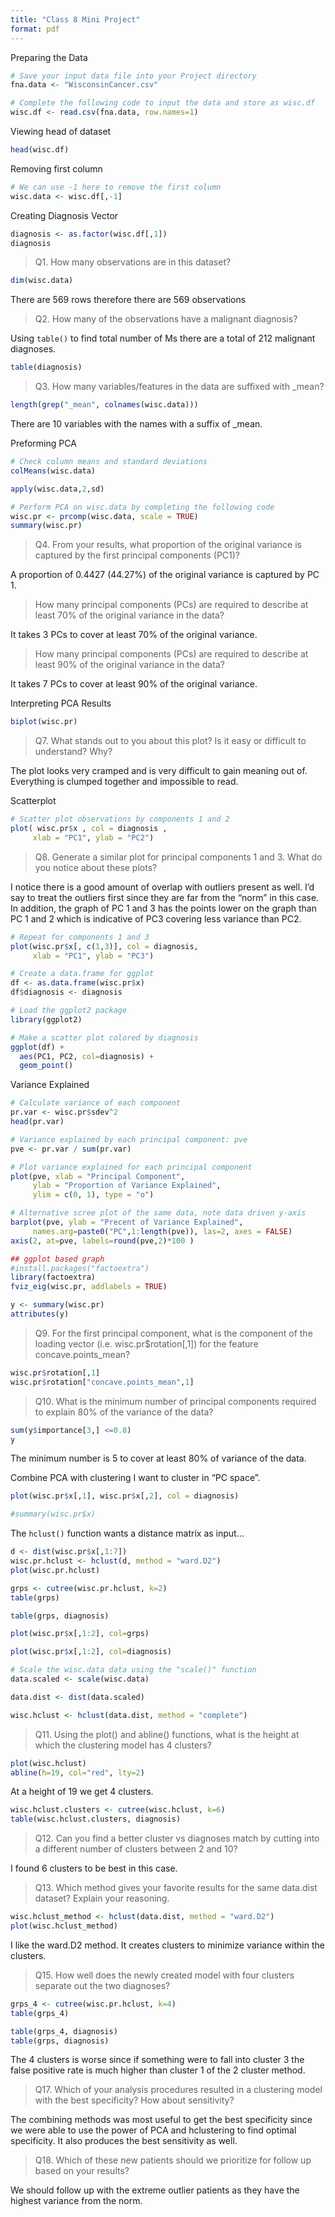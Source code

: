 ```yaml
---
title: "Class 8 Mini Project"
format: pdf
---
```


Preparing the Data
```r
# Save your input data file into your Project directory
fna.data <- "WisconsinCancer.csv"

# Complete the following code to input the data and store as wisc.df
wisc.df <- read.csv(fna.data, row.names=1)
```
Viewing head of dataset
```r
head(wisc.df)
```

Removing first column 

```r
# We can use -1 here to remove the first column
wisc.data <- wisc.df[,-1]
```

Creating Diagnosis Vector
```r
diagnosis <- as.factor(wisc.df[,1])
diagnosis
```

> 
Q1. How many observations are in this dataset?

```r
dim(wisc.data)
```

There are 569 rows therefore there are 569 observations

> Q2. How many of the observations have a malignant diagnosis?

Using `table()` to find total number of Ms there are a total of 212 malignant diagnoses.
```r
table(diagnosis)
```

> Q3. How many variables/features in the data are suffixed with _mean?

```r
length(grep("_mean", colnames(wisc.data)))
```

There are 10 variables with the names with a suffix of _mean.


Preforming PCA
```r
# Check column means and standard deviations
colMeans(wisc.data)

apply(wisc.data,2,sd)
```

```r
# Perform PCA on wisc.data by completing the following code
wisc.pr <- prcomp(wisc.data, scale = TRUE)
summary(wisc.pr)
```

> Q4. From your results, what proportion of the original variance is captured by the first principal components (PC1)?

A proportion of 0.4427 (44.27%) of the original variance is captured by PC 1.

> How many principal components (PCs) are required to describe at least 70% of the original variance in the data?

It takes 3 PCs to cover at least 70% of the original variance.

>How many principal components (PCs) are required to describe at least 90% of the original variance in the data?

It takes 7 PCs to cover at least 90% of the original variance.


Interpreting PCA Results

```r
biplot(wisc.pr)
```

> Q7. What stands out to you about this plot? Is it easy or difficult to understand? Why?

The plot looks very cramped and is very difficult to gain meaning out of. Everything is clumped together and impossible to read.

Scatterplot
```r
# Scatter plot observations by components 1 and 2
plot( wisc.pr$x , col = diagnosis , 
     xlab = "PC1", ylab = "PC2")
```

> Q8. Generate a similar plot for principal components 1 and 3. What do you notice about these plots?

I notice there is a good amount of overlap with outliers present as well. I'd say to treat the outliers first since they are far from the "norm" in this case. In addition, the graph of PC 1 and 3 has the points lower on the graph than PC 1 and 2 which is indicative of PC3 covering less variance than PC2.
```r
# Repeat for components 1 and 3
plot(wisc.pr$x[, c(1,3)], col = diagnosis, 
     xlab = "PC1", ylab = "PC3")

```

```r
# Create a data.frame for ggplot
df <- as.data.frame(wisc.pr$x)
df$diagnosis <- diagnosis

# Load the ggplot2 package
library(ggplot2)

# Make a scatter plot colored by diagnosis
ggplot(df) + 
  aes(PC1, PC2, col=diagnosis) + 
  geom_point()
```

Variance Explained

```r
# Calculate variance of each component
pr.var <- wisc.pr$sdev^2
head(pr.var)
```

```r
# Variance explained by each principal component: pve
pve <- pr.var / sum(pr.var)

# Plot variance explained for each principal component
plot(pve, xlab = "Principal Component", 
     ylab = "Proportion of Variance Explained", 
     ylim = c(0, 1), type = "o")
```

```r
# Alternative scree plot of the same data, note data driven y-axis
barplot(pve, ylab = "Precent of Variance Explained",
     names.arg=paste0("PC",1:length(pve)), las=2, axes = FALSE)
axis(2, at=pve, labels=round(pve,2)*100 )
```

```r
## ggplot based graph
#install.packages("factoextra")
library(factoextra)
fviz_eig(wisc.pr, addlabels = TRUE)
```


```r
y <- summary(wisc.pr)
attributes(y)
```
> Q9. For the first principal component, what is the component of the loading vector (i.e. wisc.pr$rotation[,1]) for the feature concave.points_mean?

```r
wisc.pr$rotation[,1]
wisc.pr$rotation["concave.points_mean",1]
```



> Q10. What is the minimum number of principal components required to explain 80% of the variance of the data?

```r
sum(y$importance[3,] <=0.8)
y
```

The minimum number is 5 to cover at least 80% of variance of the data.

Combine PCA with clustering
I want to cluster in "PC space". 
```r
plot(wisc.pr$x[,1], wisc.pr$x[,2], col = diagnosis)
```

```r
#summary(wisc.pr$x)
```

The `hclust()` function wants a distance matrix as input...

```r
d <- dist(wisc.pr$x[,1:7])
wisc.pr.hclust <- hclust(d, method = "ward.D2")
plot(wisc.pr.hclust)
```

```r
grps <- cutree(wisc.pr.hclust, k=2)
table(grps)
```

```r
table(grps, diagnosis)
```

```r
plot(wisc.pr$x[,1:2], col=grps)
```

```r
plot(wisc.pr$x[,1:2], col=diagnosis)
```

```r
# Scale the wisc.data data using the "scale()" function
data.scaled <- scale(wisc.data)
```

```r
data.dist <- dist(data.scaled)
```

```r
wisc.hclust <- hclust(data.dist, method = "complete")
```

> Q11. Using the plot() and abline() functions, what is the height at which the clustering model has 4 clusters?

```r
plot(wisc.hclust)
abline(h=19, col="red", lty=2)
```

At a height of 19 we get 4 clusters. 

```r
wisc.hclust.clusters <- cutree(wisc.hclust, k=6)
table(wisc.hclust.clusters, diagnosis)
```

> Q12. Can you find a better cluster vs diagnoses match by cutting into a different number of clusters between 2 and 10?

I found 6 clusters to be best in this case.

>Q13. Which method gives your favorite results for the same data.dist dataset? Explain your reasoning.

```r
wisc.hclust_method <- hclust(data.dist, method = "ward.D2")
plot(wisc.hclust_method)
```

I like the ward.D2 method. It creates clusters to minimize variance within the clusters. 

>Q15. How well does the newly created model with four clusters separate out the two diagnoses?

```r
grps_4 <- cutree(wisc.pr.hclust, k=4)
table(grps_4)
```

```r
table(grps_4, diagnosis)
table(grps, diagnosis)
```

The 4 clusters is worse since if something were to fall into cluster 3 the false positive rate is much higher than cluster 1 of the 2 cluster method. 


>Q17. Which of your analysis procedures resulted in a clustering model with the best specificity? How about sensitivity?

The combining methods was most useful to get the best specificity since we were able to use the power of PCA and hclustering to find optimal specificity. It also produces the best sensitivity as well. 

>Q18. Which of these new patients should we prioritize for follow up based on your results?

We should follow up with the extreme outlier patients as they have the highest variance from the norm. 